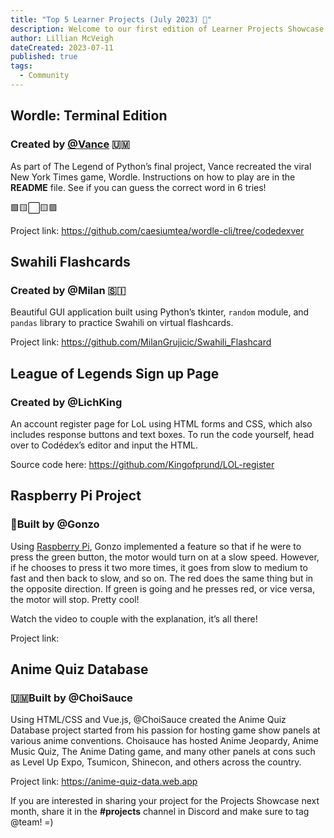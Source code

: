```yaml
---
title: "Top 5 Learner Projects (July 2023) 🤗"
description: Welcome to our first edition of Learner Projects Showcase. Here are some of the most liked projects in the Codédex community this month!
author: Lillian McVeigh
dateCreated: 2023-07-11
published: true
tags:
  - Community
---
```



## Wordle: Terminal Edition
### Created by [@Vance](https://www.codedex.io/@caesiumtea) 🇺🇲


As part of The Legend of Python’s final project, Vance recreated the viral New York Times game, Wordle. Instructions on how to play are in the **README** file. See if you can guess the correct word in 6 tries! 

🟩🟨⬜️🟨🟩

Project link: https://github.com/caesiumtea/wordle-cli/tree/codedexver 

<!-- <insert img> -->

## Swahili Flashcards
### Created by @Milan 🇸🇮 

Beautiful GUI application built using Python’s tkinter, `random` module, and `pandas` library to practice Swahili on virtual flashcards. 

Project link: https://github.com/MilanGrujicic/Swahili_Flashcard 

<!-- <insert img> -->

## League of Legends Sign up Page
### Created by @LichKing 

An account register page for LoL using HTML forms and CSS, which also includes response buttons and text boxes. To run the code yourself, head over to Codédex’s editor and input the HTML. 

Source code here: https://github.com/Kingofprund/LOL-register 

<!-- <insert img> -->

## Raspberry Pi Project
### 🏮Built by @Gonzo

Using [Raspberry Pi](website), Gonzo implemented a feature so that if he were to press the green button, the motor would turn on at a slow speed. However, if he chooses to press it two more times, it goes from slow to medium to fast and then back to slow, and so on. The red does the same thing but in the opposite direction. If green is going and he presses red, or vice versa, the motor will stop. Pretty cool! 

Watch the video to couple with the explanation, it’s all there!

Project link: 

<!-- <Embed video/img> -->


## Anime Quiz Database 
### 🇺🇲Built by @ChoiSauce

Using HTML/CSS and Vue.js, @ChoiSauce created the Anime Quiz Database project started from his passion for hosting game show panels at various anime conventions. Choisauce has hosted Anime Jeopardy, Anime Music Quiz, The Anime Dating game, and many other panels at cons such as Level Up Expo, Tsumicon, Shinecon, and others across the country.

Project link: https://anime-quiz-data.web.app

<!-- <insert img> -->

If you are interested in sharing your project for the Projects Showcase next month, share it in the **#projects** channel in Discord and make sure to tag @team! =) 

